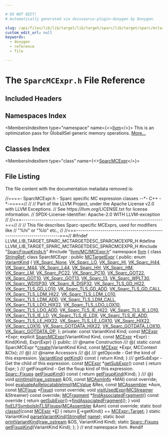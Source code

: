```yaml
---

# DO NOT EDIT!
# Automatically generated via docusaurus-plugin-doxygen by Doxygen.

slug: /api/files/lib/lib/target/lib/target/sparc/lib/target/sparc/mctargetdesc/sparcmcexpr-h
custom_edit_url: null
keywords:
  - doxygen
  - reference
  - file

---
```





# The `SparcMCExpr.h` File Reference

<DoxygenPage pluginConfig={pluginConfig}>



## Included Headers

<IncludesList>
<IncludesListItem
  filePath="SparcFixupKinds.h"
  permalink="/docs/api/files/lib/lib/target/lib/target/sparc/lib/target/sparc/mctargetdesc/sparcfixupkinds-h"
  isLocal="true" />
<IncludesListItem
  filePath="llvm/MC/MCExpr.h"
  permalink="/docs/api/files/include/include/llvm/include/llvm/mc/mcexpr-h"
  isLocal="true" />
</IncludesList>

## Namespaces Index

<MembersIndex>

<MembersIndexItem
  type="namespace"
  name={<><a href="/docs/api/namespaces/llvm">llvm</a></>}>
This is an optimization pass for GlobalISel generic memory operations. <a href="/docs/api/namespaces/llvm/#details">More...</a>
</MembersIndexItem>

</MembersIndex>

## Classes Index

<MembersIndex>

<MembersIndexItem
  type="class"
  name={<><a href="/docs/api/classes/llvm/sparcmcexpr">SparcMCExpr</a></>}>
</MembersIndexItem>

</MembersIndex>


## File Listing

The file content with the documentation metadata removed is:

<ProgramListing>

<Link id="l00001" /><CodeLine lineNumber="1"><Highlight kind="comment">//====- SparcMCExpr.h - Sparc specific MC expression classes --&#42;- C++ -&#42;-=====//</Highlight><Highlight kind="normal"></Highlight></CodeLine>
<Link id="l00002" /><CodeLine lineNumber="2"><Highlight kind="normal"></Highlight><Highlight kind="comment">//</Highlight><Highlight kind="normal"></Highlight></CodeLine>
<Link id="l00003" /><CodeLine lineNumber="3"><Highlight kind="normal"></Highlight><Highlight kind="comment">// Part of the LLVM Project, under the Apache License v2.0 with LLVM Exceptions.</Highlight><Highlight kind="normal"></Highlight></CodeLine>
<Link id="l00004" /><CodeLine lineNumber="4"><Highlight kind="normal"></Highlight><Highlight kind="comment">// See https://llvm.org/LICENSE.txt for license information.</Highlight><Highlight kind="normal"></Highlight></CodeLine>
<Link id="l00005" /><CodeLine lineNumber="5"><Highlight kind="normal"></Highlight><Highlight kind="comment">// SPDX-License-Identifier: Apache-2.0 WITH LLVM-exception</Highlight><Highlight kind="normal"></Highlight></CodeLine>
<Link id="l00006" /><CodeLine lineNumber="6"><Highlight kind="normal"></Highlight><Highlight kind="comment">//</Highlight><Highlight kind="normal"></Highlight></CodeLine>
<Link id="l00007" /><CodeLine lineNumber="7"><Highlight kind="normal"></Highlight><Highlight kind="comment">//===----------------------------------------------------------------------===//</Highlight><Highlight kind="normal"></Highlight></CodeLine>
<Link id="l00008" /><CodeLine lineNumber="8"><Highlight kind="normal"></Highlight><Highlight kind="comment">//</Highlight><Highlight kind="normal"></Highlight></CodeLine>
<Link id="l00009" /><CodeLine lineNumber="9"><Highlight kind="normal"></Highlight><Highlight kind="comment">// This file describes Sparc-specific MCExprs, used for modifiers like</Highlight><Highlight kind="normal"></Highlight></CodeLine>
<Link id="l00010" /><CodeLine lineNumber="10"><Highlight kind="normal"></Highlight><Highlight kind="comment">// &quot;%hi&quot; or &quot;%lo&quot; etc.,</Highlight><Highlight kind="normal"></Highlight></CodeLine>
<Link id="l00011" /><CodeLine lineNumber="11"><Highlight kind="normal"></Highlight><Highlight kind="comment">//</Highlight><Highlight kind="normal"></Highlight></CodeLine>
<Link id="l00012" /><CodeLine lineNumber="12"><Highlight kind="normal"></Highlight><Highlight kind="comment">//===----------------------------------------------------------------------===//</Highlight><Highlight kind="normal"></Highlight></CodeLine>
<Link id="l00013" /><CodeLine lineNumber="13"><Highlight kind="normal"></Highlight></CodeLine>
<Link id="l00014" /><CodeLine lineNumber="14"><Highlight kind="normal"></Highlight><Highlight kind="preprocessor">#ifndef LLVM&#95;LIB&#95;TARGET&#95;SPARC&#95;MCTARGETDESC&#95;SPARCMCEXPR&#95;H</Highlight><Highlight kind="normal"></Highlight></CodeLine>
<Link id="l00015" /><CodeLine lineNumber="15"><Highlight kind="normal"></Highlight><Highlight kind="preprocessor">#define LLVM&#95;LIB&#95;TARGET&#95;SPARC&#95;MCTARGETDESC&#95;SPARCMCEXPR&#95;H</Highlight><Highlight kind="normal"></Highlight></CodeLine>
<Link id="l00016" /><CodeLine lineNumber="16"><Highlight kind="normal"></Highlight></CodeLine>
<Link id="l00017" /><CodeLine lineNumber="17"><Highlight kind="normal"></Highlight><Highlight kind="preprocessor">#include &quot;<a href="/docs/api/files/lib/lib/target/lib/target/sparc/lib/target/sparc/mctargetdesc/sparcfixupkinds-h">SparcFixupKinds.h</a>&quot;</Highlight><Highlight kind="normal"></Highlight></CodeLine>
<Link id="l00018" /><CodeLine lineNumber="18"><Highlight kind="normal"></Highlight><Highlight kind="preprocessor">#include &quot;<a href="/docs/api/files/include/include/llvm/include/llvm/mc/mcexpr-h">llvm/MC/MCExpr.h</a>&quot;</Highlight><Highlight kind="normal"></Highlight></CodeLine>
<Link id="l00019" /><CodeLine lineNumber="19"><Highlight kind="normal"></Highlight></CodeLine>
<Link id="l00020" /><CodeLine lineNumber="20"><Highlight kind="normal"></Highlight><Highlight kind="keyword">namespace </Highlight><Highlight kind="normal"><a href="/docs/api/namespaces/llvm">llvm</a> &#123;</Highlight></CodeLine>
<Link id="l00021" /><CodeLine lineNumber="21"><Highlight kind="normal"></Highlight></CodeLine>
<Link id="l00022" /><CodeLine lineNumber="22"><Highlight kind="normal"></Highlight><Highlight kind="keyword">class </Highlight><Highlight kind="normal"><a href="/docs/api/classes/llvm/stringref">StringRef</a>;</Highlight></CodeLine>
<Link id="l00023" /><CodeLine lineNumber="23" lineLink="/docs/api/classes/llvm/sparcmcexpr"><Highlight kind="normal"></Highlight><Highlight kind="keyword">class </Highlight><Highlight kind="normal">SparcMCExpr : </Highlight><Highlight kind="keyword">public</Highlight><Highlight kind="normal"> <a href="/docs/api/classes/llvm/mctargetexpr/#a8ac1fdf776114a374cd8929fba6b8ccc">MCTargetExpr</a> &#123;</Highlight></CodeLine>
<Link id="l00024" /><CodeLine lineNumber="24"><Highlight kind="normal"></Highlight><Highlight kind="keyword">public</Highlight><Highlight kind="normal">:</Highlight></CodeLine>
<Link id="l00025" /><CodeLine lineNumber="25" lineLink="/docs/api/classes/llvm/sparcmcexpr/#abeab46e996c332583b97b10b5feb70f0"><Highlight kind="normal">  </Highlight><Highlight kind="keyword">enum</Highlight><Highlight kind="normal"> <a href="/docs/api/classes/llvm/sparcmcexpr/#abeab46e996c332583b97b10b5feb70f0">VariantKind</a> &#123;</Highlight></CodeLine>
<Link id="l00026" /><CodeLine lineNumber="26" lineLink="/docs/api/classes/llvm/sparcmcexpr/#abeab46e996c332583b97b10b5feb70f0a2ce20e1eb69dc725232b82d3c68a211e"><Highlight kind="normal">    <a href="/docs/api/classes/llvm/sparcmcexpr/#abeab46e996c332583b97b10b5feb70f0a2ce20e1eb69dc725232b82d3c68a211e">VK&#95;Sparc&#95;None</a>,</Highlight></CodeLine>
<Link id="l00027" /><CodeLine lineNumber="27" lineLink="/docs/api/classes/llvm/sparcmcexpr/#abeab46e996c332583b97b10b5feb70f0a7d943f8130bcbcbe1d07fc8093a0d828"><Highlight kind="normal">    <a href="/docs/api/classes/llvm/sparcmcexpr/#abeab46e996c332583b97b10b5feb70f0a7d943f8130bcbcbe1d07fc8093a0d828">VK&#95;Sparc&#95;LO</a>,</Highlight></CodeLine>
<Link id="l00028" /><CodeLine lineNumber="28" lineLink="/docs/api/classes/llvm/sparcmcexpr/#abeab46e996c332583b97b10b5feb70f0a7cc3a40023555c0f1f8ec0fb52e14643"><Highlight kind="normal">    <a href="/docs/api/classes/llvm/sparcmcexpr/#abeab46e996c332583b97b10b5feb70f0a7cc3a40023555c0f1f8ec0fb52e14643">VK&#95;Sparc&#95;HI</a>,</Highlight></CodeLine>
<Link id="l00029" /><CodeLine lineNumber="29" lineLink="/docs/api/classes/llvm/sparcmcexpr/#abeab46e996c332583b97b10b5feb70f0a149694e627b7a3afd016ae37cc1abf18"><Highlight kind="normal">    <a href="/docs/api/classes/llvm/sparcmcexpr/#abeab46e996c332583b97b10b5feb70f0a149694e627b7a3afd016ae37cc1abf18">VK&#95;Sparc&#95;H44</a>,</Highlight></CodeLine>
<Link id="l00030" /><CodeLine lineNumber="30" lineLink="/docs/api/classes/llvm/sparcmcexpr/#abeab46e996c332583b97b10b5feb70f0acd9a32326cc297655ce42f1cb302b68b"><Highlight kind="normal">    <a href="/docs/api/classes/llvm/sparcmcexpr/#abeab46e996c332583b97b10b5feb70f0acd9a32326cc297655ce42f1cb302b68b">VK&#95;Sparc&#95;M44</a>,</Highlight></CodeLine>
<Link id="l00031" /><CodeLine lineNumber="31" lineLink="/docs/api/classes/llvm/sparcmcexpr/#abeab46e996c332583b97b10b5feb70f0a33e42b130d33bc70b96779be96719c95"><Highlight kind="normal">    <a href="/docs/api/classes/llvm/sparcmcexpr/#abeab46e996c332583b97b10b5feb70f0a33e42b130d33bc70b96779be96719c95">VK&#95;Sparc&#95;L44</a>,</Highlight></CodeLine>
<Link id="l00032" /><CodeLine lineNumber="32" lineLink="/docs/api/classes/llvm/sparcmcexpr/#abeab46e996c332583b97b10b5feb70f0aacdc766ee0cae5af952c551c6efc0ce6"><Highlight kind="normal">    <a href="/docs/api/classes/llvm/sparcmcexpr/#abeab46e996c332583b97b10b5feb70f0aacdc766ee0cae5af952c551c6efc0ce6">VK&#95;Sparc&#95;HH</a>,</Highlight></CodeLine>
<Link id="l00033" /><CodeLine lineNumber="33" lineLink="/docs/api/classes/llvm/sparcmcexpr/#abeab46e996c332583b97b10b5feb70f0aa3ed710d0eceeff3a3657b87612459e7"><Highlight kind="normal">    <a href="/docs/api/classes/llvm/sparcmcexpr/#abeab46e996c332583b97b10b5feb70f0aa3ed710d0eceeff3a3657b87612459e7">VK&#95;Sparc&#95;HM</a>,</Highlight></CodeLine>
<Link id="l00034" /><CodeLine lineNumber="34" lineLink="/docs/api/classes/llvm/sparcmcexpr/#abeab46e996c332583b97b10b5feb70f0a7734fcad9392739266fa9c0bea9f6491"><Highlight kind="normal">    <a href="/docs/api/classes/llvm/sparcmcexpr/#abeab46e996c332583b97b10b5feb70f0a7734fcad9392739266fa9c0bea9f6491">VK&#95;Sparc&#95;LM</a>,</Highlight></CodeLine>
<Link id="l00035" /><CodeLine lineNumber="35" lineLink="/docs/api/classes/llvm/sparcmcexpr/#abeab46e996c332583b97b10b5feb70f0a12d596dc769c1c497312c35a9fbf7de9"><Highlight kind="normal">    <a href="/docs/api/classes/llvm/sparcmcexpr/#abeab46e996c332583b97b10b5feb70f0a12d596dc769c1c497312c35a9fbf7de9">VK&#95;Sparc&#95;PC22</a>,</Highlight></CodeLine>
<Link id="l00036" /><CodeLine lineNumber="36" lineLink="/docs/api/classes/llvm/sparcmcexpr/#abeab46e996c332583b97b10b5feb70f0aa1121fa0bf9b15fd6ada2c4bc3c3db13"><Highlight kind="normal">    <a href="/docs/api/classes/llvm/sparcmcexpr/#abeab46e996c332583b97b10b5feb70f0aa1121fa0bf9b15fd6ada2c4bc3c3db13">VK&#95;Sparc&#95;PC10</a>,</Highlight></CodeLine>
<Link id="l00037" /><CodeLine lineNumber="37" lineLink="/docs/api/classes/llvm/sparcmcexpr/#abeab46e996c332583b97b10b5feb70f0a567ee252480e04bf85b1fc21844ccc08"><Highlight kind="normal">    <a href="/docs/api/classes/llvm/sparcmcexpr/#abeab46e996c332583b97b10b5feb70f0a567ee252480e04bf85b1fc21844ccc08">VK&#95;Sparc&#95;GOT22</a>,</Highlight></CodeLine>
<Link id="l00038" /><CodeLine lineNumber="38" lineLink="/docs/api/classes/llvm/sparcmcexpr/#abeab46e996c332583b97b10b5feb70f0a0a52e554a258a7d372633a1c06e3fcf8"><Highlight kind="normal">    <a href="/docs/api/classes/llvm/sparcmcexpr/#abeab46e996c332583b97b10b5feb70f0a0a52e554a258a7d372633a1c06e3fcf8">VK&#95;Sparc&#95;GOT10</a>,</Highlight></CodeLine>
<Link id="l00039" /><CodeLine lineNumber="39" lineLink="/docs/api/classes/llvm/sparcmcexpr/#abeab46e996c332583b97b10b5feb70f0a44a67d006ec25ec5260bd980ba20fc6c"><Highlight kind="normal">    <a href="/docs/api/classes/llvm/sparcmcexpr/#abeab46e996c332583b97b10b5feb70f0a44a67d006ec25ec5260bd980ba20fc6c">VK&#95;Sparc&#95;GOT13</a>,</Highlight></CodeLine>
<Link id="l00040" /><CodeLine lineNumber="40" lineLink="/docs/api/classes/llvm/sparcmcexpr/#abeab46e996c332583b97b10b5feb70f0a6dc05c49b76aa391f559d973952a2c0d"><Highlight kind="normal">    <a href="/docs/api/classes/llvm/sparcmcexpr/#abeab46e996c332583b97b10b5feb70f0a6dc05c49b76aa391f559d973952a2c0d">VK&#95;Sparc&#95;13</a>,</Highlight></CodeLine>
<Link id="l00041" /><CodeLine lineNumber="41" lineLink="/docs/api/classes/llvm/sparcmcexpr/#abeab46e996c332583b97b10b5feb70f0a590c6e92dc4e4a6bce8e55207c07afc0"><Highlight kind="normal">    <a href="/docs/api/classes/llvm/sparcmcexpr/#abeab46e996c332583b97b10b5feb70f0a590c6e92dc4e4a6bce8e55207c07afc0">VK&#95;Sparc&#95;WPLT30</a>,</Highlight></CodeLine>
<Link id="l00042" /><CodeLine lineNumber="42" lineLink="/docs/api/classes/llvm/sparcmcexpr/#abeab46e996c332583b97b10b5feb70f0aea5914496aa2e808c471c9855e9e2403"><Highlight kind="normal">    <a href="/docs/api/classes/llvm/sparcmcexpr/#abeab46e996c332583b97b10b5feb70f0aea5914496aa2e808c471c9855e9e2403">VK&#95;Sparc&#95;WDISP30</a>,</Highlight></CodeLine>
<Link id="l00043" /><CodeLine lineNumber="43" lineLink="/docs/api/classes/llvm/sparcmcexpr/#abeab46e996c332583b97b10b5feb70f0af92cd2ce45d818cf6690e01518a39b12"><Highlight kind="normal">    <a href="/docs/api/classes/llvm/sparcmcexpr/#abeab46e996c332583b97b10b5feb70f0af92cd2ce45d818cf6690e01518a39b12">VK&#95;Sparc&#95;R&#95;DISP32</a>,</Highlight></CodeLine>
<Link id="l00044" /><CodeLine lineNumber="44" lineLink="/docs/api/classes/llvm/sparcmcexpr/#abeab46e996c332583b97b10b5feb70f0a9dad0b01511e8face16f8cc70e062232"><Highlight kind="normal">    <a href="/docs/api/classes/llvm/sparcmcexpr/#abeab46e996c332583b97b10b5feb70f0a9dad0b01511e8face16f8cc70e062232">VK&#95;Sparc&#95;TLS&#95;GD&#95;HI22</a>,</Highlight></CodeLine>
<Link id="l00045" /><CodeLine lineNumber="45" lineLink="/docs/api/classes/llvm/sparcmcexpr/#abeab46e996c332583b97b10b5feb70f0a3ac71b33573ef43ff8b5013b6f4dc25d"><Highlight kind="normal">    <a href="/docs/api/classes/llvm/sparcmcexpr/#abeab46e996c332583b97b10b5feb70f0a3ac71b33573ef43ff8b5013b6f4dc25d">VK&#95;Sparc&#95;TLS&#95;GD&#95;LO10</a>,</Highlight></CodeLine>
<Link id="l00046" /><CodeLine lineNumber="46" lineLink="/docs/api/classes/llvm/sparcmcexpr/#abeab46e996c332583b97b10b5feb70f0acd233ef9284f92629e64c89b21f0a86d"><Highlight kind="normal">    <a href="/docs/api/classes/llvm/sparcmcexpr/#abeab46e996c332583b97b10b5feb70f0acd233ef9284f92629e64c89b21f0a86d">VK&#95;Sparc&#95;TLS&#95;GD&#95;ADD</a>,</Highlight></CodeLine>
<Link id="l00047" /><CodeLine lineNumber="47" lineLink="/docs/api/classes/llvm/sparcmcexpr/#abeab46e996c332583b97b10b5feb70f0abeeb1275ea190bb3a8760a0eb4a887ac"><Highlight kind="normal">    <a href="/docs/api/classes/llvm/sparcmcexpr/#abeab46e996c332583b97b10b5feb70f0abeeb1275ea190bb3a8760a0eb4a887ac">VK&#95;Sparc&#95;TLS&#95;GD&#95;CALL</a>,</Highlight></CodeLine>
<Link id="l00048" /><CodeLine lineNumber="48" lineLink="/docs/api/classes/llvm/sparcmcexpr/#abeab46e996c332583b97b10b5feb70f0affc01e91a9afd407ed37897246d29002"><Highlight kind="normal">    <a href="/docs/api/classes/llvm/sparcmcexpr/#abeab46e996c332583b97b10b5feb70f0affc01e91a9afd407ed37897246d29002">VK&#95;Sparc&#95;TLS&#95;LDM&#95;HI22</a>,</Highlight></CodeLine>
<Link id="l00049" /><CodeLine lineNumber="49" lineLink="/docs/api/classes/llvm/sparcmcexpr/#abeab46e996c332583b97b10b5feb70f0a0ff450acb7f2102251d49cdc5e264b73"><Highlight kind="normal">    <a href="/docs/api/classes/llvm/sparcmcexpr/#abeab46e996c332583b97b10b5feb70f0a0ff450acb7f2102251d49cdc5e264b73">VK&#95;Sparc&#95;TLS&#95;LDM&#95;LO10</a>,</Highlight></CodeLine>
<Link id="l00050" /><CodeLine lineNumber="50" lineLink="/docs/api/classes/llvm/sparcmcexpr/#abeab46e996c332583b97b10b5feb70f0a58061e0f2d8f042fa6e7fdfcc177ed0a"><Highlight kind="normal">    <a href="/docs/api/classes/llvm/sparcmcexpr/#abeab46e996c332583b97b10b5feb70f0a58061e0f2d8f042fa6e7fdfcc177ed0a">VK&#95;Sparc&#95;TLS&#95;LDM&#95;ADD</a>,</Highlight></CodeLine>
<Link id="l00051" /><CodeLine lineNumber="51" lineLink="/docs/api/classes/llvm/sparcmcexpr/#abeab46e996c332583b97b10b5feb70f0a7e414d3bc27c693f028487410a850e31"><Highlight kind="normal">    <a href="/docs/api/classes/llvm/sparcmcexpr/#abeab46e996c332583b97b10b5feb70f0a7e414d3bc27c693f028487410a850e31">VK&#95;Sparc&#95;TLS&#95;LDM&#95;CALL</a>,</Highlight></CodeLine>
<Link id="l00052" /><CodeLine lineNumber="52" lineLink="/docs/api/classes/llvm/sparcmcexpr/#abeab46e996c332583b97b10b5feb70f0aff138a104ddd424331d02569e1cb379c"><Highlight kind="normal">    <a href="/docs/api/classes/llvm/sparcmcexpr/#abeab46e996c332583b97b10b5feb70f0aff138a104ddd424331d02569e1cb379c">VK&#95;Sparc&#95;TLS&#95;LDO&#95;HIX22</a>,</Highlight></CodeLine>
<Link id="l00053" /><CodeLine lineNumber="53" lineLink="/docs/api/classes/llvm/sparcmcexpr/#abeab46e996c332583b97b10b5feb70f0a47a470d16ff4332499b0169602010ba8"><Highlight kind="normal">    <a href="/docs/api/classes/llvm/sparcmcexpr/#abeab46e996c332583b97b10b5feb70f0a47a470d16ff4332499b0169602010ba8">VK&#95;Sparc&#95;TLS&#95;LDO&#95;LOX10</a>,</Highlight></CodeLine>
<Link id="l00054" /><CodeLine lineNumber="54" lineLink="/docs/api/classes/llvm/sparcmcexpr/#abeab46e996c332583b97b10b5feb70f0ae022bee41da8708e26dee16ab90a4dcc"><Highlight kind="normal">    <a href="/docs/api/classes/llvm/sparcmcexpr/#abeab46e996c332583b97b10b5feb70f0ae022bee41da8708e26dee16ab90a4dcc">VK&#95;Sparc&#95;TLS&#95;LDO&#95;ADD</a>,</Highlight></CodeLine>
<Link id="l00055" /><CodeLine lineNumber="55" lineLink="/docs/api/classes/llvm/sparcmcexpr/#abeab46e996c332583b97b10b5feb70f0a63a897e43fa1abd5e60bbfc19ca092db"><Highlight kind="normal">    <a href="/docs/api/classes/llvm/sparcmcexpr/#abeab46e996c332583b97b10b5feb70f0a63a897e43fa1abd5e60bbfc19ca092db">VK&#95;Sparc&#95;TLS&#95;IE&#95;HI22</a>,</Highlight></CodeLine>
<Link id="l00056" /><CodeLine lineNumber="56" lineLink="/docs/api/classes/llvm/sparcmcexpr/#abeab46e996c332583b97b10b5feb70f0a8252eb7a6b7e4164527e2348ead44be0"><Highlight kind="normal">    <a href="/docs/api/classes/llvm/sparcmcexpr/#abeab46e996c332583b97b10b5feb70f0a8252eb7a6b7e4164527e2348ead44be0">VK&#95;Sparc&#95;TLS&#95;IE&#95;LO10</a>,</Highlight></CodeLine>
<Link id="l00057" /><CodeLine lineNumber="57" lineLink="/docs/api/classes/llvm/sparcmcexpr/#abeab46e996c332583b97b10b5feb70f0ac1c8bab39c32c4e9bcae30a5a24a349d"><Highlight kind="normal">    <a href="/docs/api/classes/llvm/sparcmcexpr/#abeab46e996c332583b97b10b5feb70f0ac1c8bab39c32c4e9bcae30a5a24a349d">VK&#95;Sparc&#95;TLS&#95;IE&#95;LD</a>,</Highlight></CodeLine>
<Link id="l00058" /><CodeLine lineNumber="58" lineLink="/docs/api/classes/llvm/sparcmcexpr/#abeab46e996c332583b97b10b5feb70f0aacaa5b6c84b1210758ec39748a642e21"><Highlight kind="normal">    <a href="/docs/api/classes/llvm/sparcmcexpr/#abeab46e996c332583b97b10b5feb70f0aacaa5b6c84b1210758ec39748a642e21">VK&#95;Sparc&#95;TLS&#95;IE&#95;LDX</a>,</Highlight></CodeLine>
<Link id="l00059" /><CodeLine lineNumber="59" lineLink="/docs/api/classes/llvm/sparcmcexpr/#abeab46e996c332583b97b10b5feb70f0a2fb42d09a2de76428d48ae8410688513"><Highlight kind="normal">    <a href="/docs/api/classes/llvm/sparcmcexpr/#abeab46e996c332583b97b10b5feb70f0a2fb42d09a2de76428d48ae8410688513">VK&#95;Sparc&#95;TLS&#95;IE&#95;ADD</a>,</Highlight></CodeLine>
<Link id="l00060" /><CodeLine lineNumber="60" lineLink="/docs/api/classes/llvm/sparcmcexpr/#abeab46e996c332583b97b10b5feb70f0a372f87e883df69c3b70e82db21cc6fec"><Highlight kind="normal">    <a href="/docs/api/classes/llvm/sparcmcexpr/#abeab46e996c332583b97b10b5feb70f0a372f87e883df69c3b70e82db21cc6fec">VK&#95;Sparc&#95;TLS&#95;LE&#95;HIX22</a>,</Highlight></CodeLine>
<Link id="l00061" /><CodeLine lineNumber="61" lineLink="/docs/api/classes/llvm/sparcmcexpr/#abeab46e996c332583b97b10b5feb70f0a5570cce2bee83481fe954962ae3e6c06"><Highlight kind="normal">    <a href="/docs/api/classes/llvm/sparcmcexpr/#abeab46e996c332583b97b10b5feb70f0a5570cce2bee83481fe954962ae3e6c06">VK&#95;Sparc&#95;TLS&#95;LE&#95;LOX10</a>,</Highlight></CodeLine>
<Link id="l00062" /><CodeLine lineNumber="62" lineLink="/docs/api/classes/llvm/sparcmcexpr/#abeab46e996c332583b97b10b5feb70f0ab7d50948b8a31e29ebe9f06d29296022"><Highlight kind="normal">    <a href="/docs/api/classes/llvm/sparcmcexpr/#abeab46e996c332583b97b10b5feb70f0ab7d50948b8a31e29ebe9f06d29296022">VK&#95;Sparc&#95;HIX22</a>,</Highlight></CodeLine>
<Link id="l00063" /><CodeLine lineNumber="63" lineLink="/docs/api/classes/llvm/sparcmcexpr/#abeab46e996c332583b97b10b5feb70f0aa8ad9426fad69e10af7552e35c0d6242"><Highlight kind="normal">    <a href="/docs/api/classes/llvm/sparcmcexpr/#abeab46e996c332583b97b10b5feb70f0aa8ad9426fad69e10af7552e35c0d6242">VK&#95;Sparc&#95;LOX10</a>,</Highlight></CodeLine>
<Link id="l00064" /><CodeLine lineNumber="64" lineLink="/docs/api/classes/llvm/sparcmcexpr/#abeab46e996c332583b97b10b5feb70f0a371160726b2b6d2fe29d33a3e37b5705"><Highlight kind="normal">    <a href="/docs/api/classes/llvm/sparcmcexpr/#abeab46e996c332583b97b10b5feb70f0a371160726b2b6d2fe29d33a3e37b5705">VK&#95;Sparc&#95;GOTDATA&#95;HIX22</a>,</Highlight></CodeLine>
<Link id="l00065" /><CodeLine lineNumber="65" lineLink="/docs/api/classes/llvm/sparcmcexpr/#abeab46e996c332583b97b10b5feb70f0af2ecea368b0008b44871c44742405783"><Highlight kind="normal">    <a href="/docs/api/classes/llvm/sparcmcexpr/#abeab46e996c332583b97b10b5feb70f0af2ecea368b0008b44871c44742405783">VK&#95;Sparc&#95;GOTDATA&#95;LOX10</a>,</Highlight></CodeLine>
<Link id="l00066" /><CodeLine lineNumber="66" lineLink="/docs/api/classes/llvm/sparcmcexpr/#abeab46e996c332583b97b10b5feb70f0af1142f8727b7ef375f7b66f3de9f307c"><Highlight kind="normal">    <a href="/docs/api/classes/llvm/sparcmcexpr/#abeab46e996c332583b97b10b5feb70f0af1142f8727b7ef375f7b66f3de9f307c">VK&#95;Sparc&#95;GOTDATA&#95;OP</a>,</Highlight></CodeLine>
<Link id="l00067" /><CodeLine lineNumber="67"><Highlight kind="normal">  &#125;;</Highlight></CodeLine>
<Link id="l00068" /><CodeLine lineNumber="68"><Highlight kind="normal"></Highlight></CodeLine>
<Link id="l00069" /><CodeLine lineNumber="69"><Highlight kind="normal"></Highlight><Highlight kind="keyword">private</Highlight><Highlight kind="normal">:</Highlight></CodeLine>
<Link id="l00070" /><CodeLine lineNumber="70"><Highlight kind="normal">  </Highlight><Highlight kind="keyword">const</Highlight><Highlight kind="normal"> VariantKind Kind;</Highlight></CodeLine>
<Link id="l00071" /><CodeLine lineNumber="71"><Highlight kind="normal">  </Highlight><Highlight kind="keyword">const</Highlight><Highlight kind="normal"> <a href="/docs/api/classes/llvm/mcexpr">MCExpr</a> &#42;Expr;</Highlight></CodeLine>
<Link id="l00072" /><CodeLine lineNumber="72"><Highlight kind="normal"></Highlight></CodeLine>
<Link id="l00073" /><CodeLine lineNumber="73"><Highlight kind="normal">  </Highlight><Highlight kind="keyword">explicit</Highlight><Highlight kind="normal"> <a href="/docs/api/classes/llvm/sparcmcexpr">SparcMCExpr</a>(VariantKind Kind, </Highlight><Highlight kind="keyword">const</Highlight><Highlight kind="normal"> <a href="/docs/api/classes/llvm/mcexpr">MCExpr</a> &#42;Expr)</Highlight></CodeLine>
<Link id="l00074" /><CodeLine lineNumber="74"><Highlight kind="normal">      : Kind(Kind), Expr(Expr) &#123;&#125;</Highlight></CodeLine>
<Link id="l00075" /><CodeLine lineNumber="75"><Highlight kind="normal"></Highlight></CodeLine>
<Link id="l00076" /><CodeLine lineNumber="76"><Highlight kind="normal"></Highlight><Highlight kind="keyword">public</Highlight><Highlight kind="normal">:</Highlight><Highlight kind="comment"></Highlight></CodeLine>
<Link id="l00077" /><CodeLine lineNumber="77"><Highlight kind="comment">  /// @name Construction</Highlight></CodeLine>
<Link id="l00078" /><CodeLine lineNumber="78"><Highlight kind="comment">  /// @&#123;</Highlight><Highlight kind="normal"></Highlight></CodeLine>
<Link id="l00079" /><CodeLine lineNumber="79"><Highlight kind="normal"></Highlight></CodeLine>
<Link id="l00080" /><CodeLine lineNumber="80"><Highlight kind="normal">  </Highlight><Highlight kind="keyword">static</Highlight><Highlight kind="normal"> </Highlight><Highlight kind="keyword">const</Highlight><Highlight kind="normal"> SparcMCExpr &#42;<a href="/docs/api/classes/llvm/sparcmcexpr/#a70deb9c48e0455e55db69bfd5eea03d2">create</a>(VariantKind Kind, </Highlight><Highlight kind="keyword">const</Highlight><Highlight kind="normal"> <a href="/docs/api/classes/llvm/mcexpr/#a7c94b145b6ade90726e2bab678ddc708">MCExpr</a> &#42;Expr,</Highlight></CodeLine>
<Link id="l00081" /><CodeLine lineNumber="81"><Highlight kind="normal">                                 MCContext &amp;Ctx);</Highlight><Highlight kind="comment"></Highlight></CodeLine>
<Link id="l00082" /><CodeLine lineNumber="82"><Highlight kind="comment">  /// @&#125;</Highlight></CodeLine>
<Link id="l00083" /><CodeLine lineNumber="83"><Highlight kind="comment">  /// @name Accessors</Highlight></CodeLine>
<Link id="l00084" /><CodeLine lineNumber="84"><Highlight kind="comment">  /// @&#123;</Highlight><Highlight kind="normal"></Highlight></CodeLine>
<Link id="l00085" /><CodeLine lineNumber="85"><Highlight kind="normal"></Highlight><Highlight kind="comment"></Highlight></CodeLine>
<Link id="l00086" /><CodeLine lineNumber="86"><Highlight kind="comment">  /// getOpcode - Get the kind of this expression.</Highlight><Highlight kind="normal"></Highlight></CodeLine>
<Link id="l00087" /><CodeLine lineNumber="87" lineLink="/docs/api/classes/llvm/sparcmcexpr/#ae854f8a87be2a15a84a37bc15bc7a739"><Highlight kind="normal">  <a href="/docs/api/classes/llvm/sparcmcexpr/#abeab46e996c332583b97b10b5feb70f0">VariantKind</a> <a href="/docs/api/classes/llvm/sparcmcexpr/#ae854f8a87be2a15a84a37bc15bc7a739">getKind</a>()</Highlight><Highlight kind="keyword"> const </Highlight><Highlight kind="normal">&#123; </Highlight><Highlight kind="keywordflow">return</Highlight><Highlight kind="normal"> Kind; &#125;</Highlight></CodeLine>
<Link id="l00088" /><CodeLine lineNumber="88"><Highlight kind="normal"></Highlight><Highlight kind="comment"></Highlight></CodeLine>
<Link id="l00089" /><CodeLine lineNumber="89"><Highlight kind="comment">  /// getSubExpr - Get the child of this expression.</Highlight><Highlight kind="normal"></Highlight></CodeLine>
<Link id="l00090" /><CodeLine lineNumber="90" lineLink="/docs/api/classes/llvm/sparcmcexpr/#a059c9ce986366074388c61ad5c8430f2"><Highlight kind="normal">  </Highlight><Highlight kind="keyword">const</Highlight><Highlight kind="normal"> <a href="/docs/api/classes/llvm/mcexpr">MCExpr</a> &#42;<a href="/docs/api/classes/llvm/sparcmcexpr/#a059c9ce986366074388c61ad5c8430f2">getSubExpr</a>()</Highlight><Highlight kind="keyword"> const </Highlight><Highlight kind="normal">&#123; </Highlight><Highlight kind="keywordflow">return</Highlight><Highlight kind="normal"> Expr; &#125;</Highlight></CodeLine>
<Link id="l00091" /><CodeLine lineNumber="91"><Highlight kind="normal"></Highlight><Highlight kind="comment"></Highlight></CodeLine>
<Link id="l00092" /><CodeLine lineNumber="92"><Highlight kind="comment">  /// getFixupKind - Get the fixup kind of this expression.</Highlight><Highlight kind="normal"></Highlight></CodeLine>
<Link id="l00093" /><CodeLine lineNumber="93" lineLink="/docs/api/classes/llvm/sparcmcexpr/#a8252a78114a84769c8b7eb0ddc2b2172"><Highlight kind="normal">  <a href="/docs/api/namespaces/llvm/sparc/#a12da1d52a8de679d4e9d520de5a8502d">Sparc::Fixups</a> <a href="/docs/api/classes/llvm/sparcmcexpr/#a8252a78114a84769c8b7eb0ddc2b2172">getFixupKind</a>()</Highlight><Highlight kind="keyword"> const </Highlight><Highlight kind="normal">&#123; </Highlight><Highlight kind="keywordflow">return</Highlight><Highlight kind="normal"> <a href="/docs/api/classes/llvm/sparcmcexpr/#a8252a78114a84769c8b7eb0ddc2b2172">getFixupKind</a>(Kind); &#125;</Highlight></CodeLine>
<Link id="l00094" /><CodeLine lineNumber="94"><Highlight kind="normal"></Highlight><Highlight kind="comment"></Highlight></CodeLine>
<Link id="l00095" /><CodeLine lineNumber="95"><Highlight kind="comment">  /// @&#125;</Highlight><Highlight kind="normal"></Highlight></CodeLine>
<Link id="l00096" /><CodeLine lineNumber="96"><Highlight kind="normal">  </Highlight><Highlight kind="keywordtype">void</Highlight><Highlight kind="normal"> <a href="/docs/api/classes/llvm/sparcmcexpr/#aec0abfc0f163ee1620e82cdb7ce9ea13">printImpl</a>(<a href="/docs/api/classes/llvm/raw-ostream">raw&#95;ostream</a> &amp;OS, </Highlight><Highlight kind="keyword">const</Highlight><Highlight kind="normal"> <a href="/docs/api/classes/llvm/mcasminfo">MCAsmInfo</a> &#42;MAI) </Highlight><Highlight kind="keyword">const override</Highlight><Highlight kind="normal">;</Highlight></CodeLine>
<Link id="l00097" /><CodeLine lineNumber="97"><Highlight kind="normal">  </Highlight><Highlight kind="keywordtype">bool</Highlight><Highlight kind="normal"> <a href="/docs/api/classes/llvm/sparcmcexpr/#a408cec492b050bec5d09a6780b2fa980">evaluateAsRelocatableImpl</a>(<a href="/docs/api/classes/llvm/mcvalue">MCValue</a> &amp;Res, </Highlight><Highlight kind="keyword">const</Highlight><Highlight kind="normal"> <a href="/docs/api/classes/llvm/mcassembler">MCAssembler</a> &#42;Asm,</Highlight></CodeLine>
<Link id="l00098" /><CodeLine lineNumber="98"><Highlight kind="normal">                                 </Highlight><Highlight kind="keyword">const</Highlight><Highlight kind="normal"> <a href="/docs/api/classes/llvm/mcfixup">MCFixup</a> &#42;<a href="/docs/api/files/lib/lib/target/lib/target/powerpc/ppctlsdynamiccall-cpp/#a4a235aedca5bbfc39934045b6cbf9c70">Fixup</a>) </Highlight><Highlight kind="keyword">const override</Highlight><Highlight kind="normal">;</Highlight></CodeLine>
<Link id="l00099" /><CodeLine lineNumber="99"><Highlight kind="normal">  </Highlight><Highlight kind="keywordtype">void</Highlight><Highlight kind="normal"> <a href="/docs/api/classes/llvm/sparcmcexpr/#a84606656d540381277112a534617ab22">visitUsedExpr</a>(<a href="/docs/api/classes/llvm/mcstreamer">MCStreamer</a> &amp;Streamer) </Highlight><Highlight kind="keyword">const override</Highlight><Highlight kind="normal">;</Highlight></CodeLine>
<Link id="l00100" /><CodeLine lineNumber="100" lineLink="/docs/api/classes/llvm/sparcmcexpr/#adfbbe2390073ea564aa0b9f4086d8c43"><Highlight kind="normal">  <a href="/docs/api/classes/llvm/mcfragment">MCFragment</a> &#42;<a href="/docs/api/classes/llvm/sparcmcexpr/#adfbbe2390073ea564aa0b9f4086d8c43">findAssociatedFragment</a>()</Highlight><Highlight kind="keyword"> const override </Highlight><Highlight kind="normal">&#123;</Highlight></CodeLine>
<Link id="l00101" /><CodeLine lineNumber="101"><Highlight kind="normal">    </Highlight><Highlight kind="keywordflow">return</Highlight><Highlight kind="normal"> <a href="/docs/api/classes/llvm/sparcmcexpr/#a059c9ce986366074388c61ad5c8430f2">getSubExpr</a>()-&gt;<a href="/docs/api/classes/llvm/mcexpr/#ae4694d7c3e8bb89a9c2fb6227b8aa1df">findAssociatedFragment</a>();</Highlight></CodeLine>
<Link id="l00102" /><CodeLine lineNumber="102"><Highlight kind="normal">  &#125;</Highlight></CodeLine>
<Link id="l00103" /><CodeLine lineNumber="103"><Highlight kind="normal"></Highlight></CodeLine>
<Link id="l00104" /><CodeLine lineNumber="104"><Highlight kind="normal">  </Highlight><Highlight kind="keywordtype">void</Highlight><Highlight kind="normal"> <a href="/docs/api/classes/llvm/sparcmcexpr/#ad0abb9491e71c31e77aefd74adb826ee">fixELFSymbolsInTLSFixups</a>(<a href="/docs/api/classes/llvm/mcassembler">MCAssembler</a> &amp;Asm) </Highlight><Highlight kind="keyword">const override</Highlight><Highlight kind="normal">;</Highlight></CodeLine>
<Link id="l00105" /><CodeLine lineNumber="105"><Highlight kind="normal"></Highlight></CodeLine>
<Link id="l00106" /><CodeLine lineNumber="106" lineLink="/docs/api/classes/llvm/sparcmcexpr/#a20680c3e5b06d06cb84f5760d6b81618"><Highlight kind="normal">  </Highlight><Highlight kind="keyword">static</Highlight><Highlight kind="normal"> </Highlight><Highlight kind="keywordtype">bool</Highlight><Highlight kind="normal"> <a href="/docs/api/classes/llvm/sparcmcexpr/#a20680c3e5b06d06cb84f5760d6b81618">classof</a>(</Highlight><Highlight kind="keyword">const</Highlight><Highlight kind="normal"> <a href="/docs/api/classes/llvm/mcexpr">MCExpr</a> &#42;<a href="/docs/api/files/lib/lib/ir/builtingcs-cpp/#abb2b3a60ccc38a28239e19a1646e0c8a">E</a>) &#123;</Highlight></CodeLine>
<Link id="l00107" /><CodeLine lineNumber="107"><Highlight kind="normal">    </Highlight><Highlight kind="keywordflow">return</Highlight><Highlight kind="normal"> <a href="/docs/api/files/lib/lib/ir/builtingcs-cpp/#abb2b3a60ccc38a28239e19a1646e0c8a">E</a>-&gt;getKind() == <a href="/docs/api/classes/llvm/mcexpr/#a83112ba0cecd7a7add9f1f9c441d606faa65560b8224a92e80f422df090f07c55">MCExpr::Target</a>;</Highlight></CodeLine>
<Link id="l00108" /><CodeLine lineNumber="108"><Highlight kind="normal">  &#125;</Highlight></CodeLine>
<Link id="l00109" /><CodeLine lineNumber="109"><Highlight kind="normal"></Highlight></CodeLine>
<Link id="l00110" /><CodeLine lineNumber="110"><Highlight kind="normal">  </Highlight><Highlight kind="keyword">static</Highlight><Highlight kind="normal"> VariantKind <a href="/docs/api/classes/llvm/sparcmcexpr/#a8f8493d80b8e10f21a7d4ea16ac003ea">parseVariantKind</a>(<a href="/docs/api/classes/llvm/stringref">StringRef</a> <a href="/docs/api/files/lib/lib/target/lib/target/aarch64/smeabipass-cpp/#a8f8f80d37794cde9472343e4487ba3eb">name</a>);</Highlight></CodeLine>
<Link id="l00111" /><CodeLine lineNumber="111"><Highlight kind="normal">  </Highlight><Highlight kind="keyword">static</Highlight><Highlight kind="normal"> </Highlight><Highlight kind="keywordtype">bool</Highlight><Highlight kind="normal"> <a href="/docs/api/classes/llvm/sparcmcexpr/#aa2eb927068968a5e489d0a4fcbf57bb2">printVariantKind</a>(<a href="/docs/api/classes/llvm/raw-ostream">raw&#95;ostream</a> &amp;OS, VariantKind Kind);</Highlight></CodeLine>
<Link id="l00112" /><CodeLine lineNumber="112"><Highlight kind="normal">  </Highlight><Highlight kind="keyword">static</Highlight><Highlight kind="normal"> <a href="/docs/api/namespaces/llvm/sparc/#a12da1d52a8de679d4e9d520de5a8502d">Sparc::Fixups</a> <a href="/docs/api/classes/llvm/sparcmcexpr/#a8252a78114a84769c8b7eb0ddc2b2172">getFixupKind</a>(VariantKind Kind);</Highlight></CodeLine>
<Link id="l00113" /><CodeLine lineNumber="113"><Highlight kind="normal">&#125;;</Highlight></CodeLine>
<Link id="l00114" /><CodeLine lineNumber="114"><Highlight kind="normal"></Highlight></CodeLine>
<Link id="l00115" /><CodeLine lineNumber="115"><Highlight kind="normal">&#125; </Highlight><Highlight kind="comment">// end namespace llvm.</Highlight><Highlight kind="normal"></Highlight></CodeLine>
<Link id="l00116" /><CodeLine lineNumber="116"><Highlight kind="normal"></Highlight></CodeLine>
<Link id="l00117" /><CodeLine lineNumber="117"><Highlight kind="normal"></Highlight><Highlight kind="preprocessor">#endif</Highlight></CodeLine>

</ProgramListing>

</DoxygenPage>
